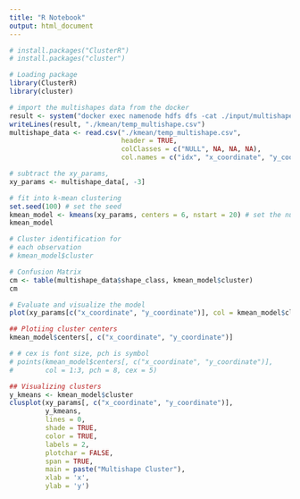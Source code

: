 ```yaml
---
title: "R Notebook"
output: html_document
---
```

```r
# install.packages("ClusterR")
# install.packages("cluster")

# Loading package
library(ClusterR)
library(cluster)
```
```r
# import the multishapes data from the docker
result <- system("docker exec namenode hdfs dfs -cat ./input/multishapes.csv", intern = TRUE)
writeLines(result, "./kmean/temp_multishape.csv")
multishape_data <- read.csv("./kmean/temp_multishape.csv",
                            header = TRUE,
                            colClasses = c("NULL", NA, NA, NA),
                            col.names = c("idx", "x_coordinate", "y_coordinate", "shape_class"))
```
```r
# subtract the xy_params,
xy_params <- multishape_data[, -3]
```
```r
# fit into k-mean clustering
set.seed(100) # set the seed
kmean_model <- kmeans(xy_params, centers = 6, nstart = 20) # set the nums of certoids as 3 and iterate 20 times
kmean_model
```
```r
# Cluster identification for
# each observation
# kmean_model$cluster
```
```r
# Confusion Matrix
cm <- table(multishape_data$shape_class, kmean_model$cluster)
cm
```
```r
# Evaluate and visualize the model
plot(xy_params[c("x_coordinate", "y_coordinate")], col = kmean_model$cluster, pch = 20, main = "K-means with 6 clusters")
```
```r
## Plotiing cluster centers
kmean_model$centers[, c("x_coordinate", "y_coordinate")]
```
```r
# # cex is font size, pch is symbol
# points(kmean_model$centers[, c("x_coordinate", "y_coordinate")],
#        col = 1:3, pch = 8, cex = 5)
```
```r
## Visualizing clusters
y_kmeans <- kmean_model$cluster
clusplot(xy_params[, c("x_coordinate", "y_coordinate")],
         y_kmeans,
         lines = 0,
         shade = TRUE,
         color = TRUE,
         labels = 2,
         plotchar = FALSE,
         span = TRUE,
         main = paste("Multishape Cluster"),
         xlab = 'x',
         ylab = 'y')
```
